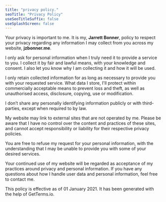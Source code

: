 ```yaml
---
title: "privacy policy."
seoTitle: "Privacy Policy"
useSeoTitleSuffix: false
useSplashScreen: false
---
```


Your privacy is important to me. It is my, <Underlining>**Jarrett Bonner**</Underlining>, policy to respect your privacy regarding any information I may collect from you across my website, <Underlining>**jzbonner.me**</Underlining>.

I only ask for personal information when I truly need it to provide a service to you. I collect it by fair and lawful means, with your knowledge and consent. I also let you know why I am collecting it and how it will be used.

I only retain collected information for as long as necessary to provide you with your requested service. What data I store, I'll protect within commercially acceptable means to prevent loss and theft, as well as unauthorised access, disclosure, copying, use or modification.

I don’t share any personally identifying information publicly or with third-parties, except when required to by law.

My website may link to external sites that are not operated by me. Please be aware that I have no control over the content and practices of these sites, and cannot accept responsibility or liability for their respective privacy policies.

You are free to refuse my request for your personal information, with the understanding that I may be unable to provide you with some of your desired services.

Your continued use of my website will be regarded as acceptance of my practices around privacy and personal information. If you have any questions about how I handle user data and personal information, feel free to contact me.

This policy is effective as of 01 January 2021. It has been generated with the help of GetTerms.io.
